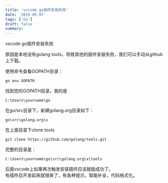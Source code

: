 ```yaml
---
title: 'vscode go插件安装失败'
date: '2019-05-07'
tags: ['Go']
draft: false
summary: 
---
```


vscode go插件安装失败

原因是本地没有golang tools，导致其他的插件安装失败，我们可以手动从github上下载。

使用命令查看GOPATH目录：
```
go env GOPATH
```

找到您的GOPATH目录，我的是
```
C:\Users\yourname\go
```

在go/src目录下，新建golang.org目录如下：
```
go\src\golang.org\x
```
在上面目录下clone tools
```
git clone https://github.com/golang/tools.git
```
完整的目录是：
```
C:\Users\yourname\go\src\golang.org\x\tools
```

后面vscode上如果再次触发安装插件应该就能成功了。  
有插件后开发起来就很爽了，有各种提示，智能补全，代码格式化。